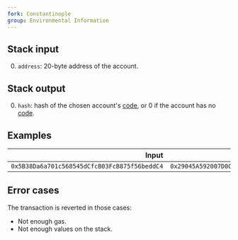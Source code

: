 ```yaml
---
fork: Constantinople
group: Environmental Information
---
```


## Stack input

0. `address`: 20-byte address of the account.

## Stack output

0. `hash`: hash of the chosen account's [code](/about), or 0 if the account has no [code](/about).

## Examples

| Input | Output |
|------:|-------:|
| `0x5B38Da6a701c568545dCfcB03FcB875f56beddC4` | `0x29045A592007D0C246EF02C2223570DA9522D0CF0F73282C79A1BC8F0BB2C238` |

## Error cases

The transaction is reverted in those cases:
- Not enough gas.
- Not enough values on the stack.

